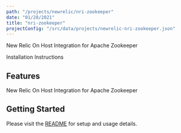 ```yaml
---
path: "/projects/newrelic/nri-zookeeper"
date: "01/28/2021"
title: "nri-zookeeper"
projectConfig: "/src/data/projects/newrelic-nri-zookeeper.json"
---
```


<!-- Imports must occur at the top of the file -->

New Relic On Host Integration for Apache Zookeeper

<Link to="https://github.com/newrelic/nri-zookeeper">Installation Instructions</Link>

## Features

New Relic On Host Integration for Apache Zookeeper

## Getting Started

Please visit the [README](https://github.com/newrelic/nri-zookeeper#readme) for setup and usage details.
